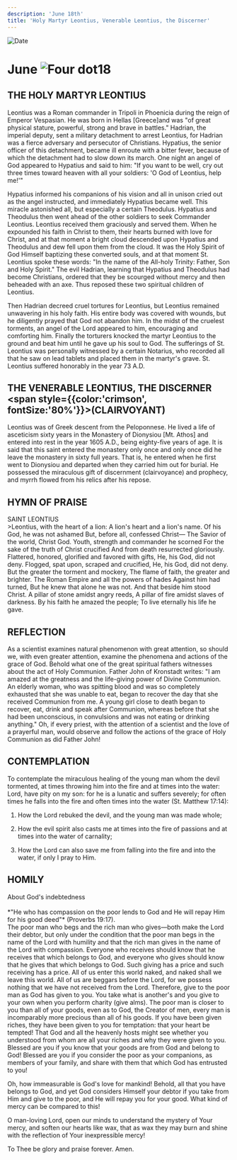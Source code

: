 ```yaml
---
description: 'June 18th'
title: 'Holy Martyr Leontius, Venerable Leontius, the Discerner'
---
```


<RunningHead />
<Image src="/title-imprint.png" height={68} width={50} alt="Date" className="title-imprint"/>

# <div id="date">June <Image className="four-dot" src="/four-dot.png" height={15} width={15} alt="Four dot" />18</div>

## THE HOLY MARTYR LEONTIUS

Leontius was a Roman commander in Tripoli in Phoenicia during the reign of Emperor Vespasian. He was born in Hellas [Greece]and was "of great physical stature, powerful, strong and brave in battles." Hadrian, the imperial deputy, sent a military detachment to arrest Leontius, for Hadrian was a fierce adversary and persecutor of Christians. Hypatius, the senior officer of this detachment, became ill enroute with a bitter fever, because of which the detachment had to slow down its march. One night an angel of God appeared to Hypatius and said to him: "If you want to be well, cry out three times toward heaven with all your soldiers: 'O God of Leontius, help me!'"

Hypatius informed his companions of his vision and all in unison cried out as the angel instructed, and immediately Hypatius became well. This miracle astonished all, but especially a certain Theodulus. Hypatius and Theodulus then went ahead of the other soldiers to seek Commander Leontius. Leontius received them graciously and served them. When he expounded his faith in Christ to them, their hearts burned with love for Christ, and at that moment a bright cloud descended upon Hypatius and Theodulus and dew fell upon them from the cloud. It was the Holy Spirit of God Himself baptizing these converted souls, and at that moment St. Leontius spoke these words: "In the name of the All-holy Trinity: Father, Son and Holy Spirit." The evil Hadrian, learning that Hypatius and Theodulus had become Christians, ordered that they be scourged without mercy and then beheaded with an axe. Thus reposed these two spiritual children of Leontius.

Then Hadrian decreed cruel tortures for Leontius, but Leontius remained unwavering in his holy faith. His entire body was covered with wounds, but he diligently prayed that God not abandon him. In the midst of the cruelest torments, an angel of the Lord appeared to him, encouraging and comforting him. Finally the torturers knocked the martyr Leontius to the ground and beat him until he gave up his soul to God. The sufferings of St. Leontius was personally witnessed by a certain Notarius, who recorded all that he saw on lead tablets and placed them in the martyr's grave. St. Leontius suffered honorably in the year 73 A.D.

## THE VENERABLE LEONTIUS, THE DISCERNER <br /><span style={{color:'crimson', fontSize:'80%'}}>(CLAIRVOYANT)</span>

Leontius was of Greek descent from the Peloponnese. He lived a life of asceticism sixty years in the Monastery of Dionysiou [Mt. Athos] and entered into rest in the year 1605 A.D., being eighty-five years of age.  It is said that this saint entered the monastery only once and only once did he leave the monastery in sixty full years. That is, he entered when he first went to Dionysiou and departed when they carried him out for burial. He possessed the miraculous gift of discernment (clairvoyance) and prophecy, and myrrh flowed from his relics after his repose.


## HYMN OF PRAISE
<div style={{textAlign:'center', color:'crimson', fontWeight:'bold'}}>
SAINT LEONTIUS
</div>
>Leontius, with the heart of a lion:  
A lion's heart and a lion's name.  
Of his God, he was not ashamed  
But, before all, confessed Christ—  
The Savior of the world, Christ God.  
Youth, strength and commander he scorned  
For the sake of the truth of Christ crucified  
And from death resurrected gloriously.  
Flattered, honored, glorified and favored with gifts,  
He, his God, did not deny.  
Flogged, spat upon, scraped and crucified,  
He, his God, did not deny.  
But the greater the torment and mockery,  
The flame of faith, the greater and brighter.  
The Roman Empire and all the powers of hades  
Against him had turned,  
But he knew that alone he was not.  
And that beside him stood Christ.  
A pillar of stone amidst angry reeds,  
A pillar of fire amidst slaves of darkness.  
By his faith he amazed the people;  
To live eternally his life he gave.  

## REFLECTION

As a scientist examines natural phenomenon with great attention, so should we, with even greater attention, examine the phenomena and actions of the grace of God. Behold what one of the great spiritual fathers witnesses about the act of Holy Communion. Father John of Kronstadt writes: "I am amazed at the greatness and the life-giving power of Divine Communion. An elderly woman, who was spitting blood and was so completely exhausted  that she was unable to eat, began to recover the day that she received Communion from me. A young girl close to death began to recover, eat, drink and speak after Communion, whereas before that she had been unconscious, in convulsions and was not eating or drinking anything." Oh, if every priest, with the attention of a scientist and the love of a prayerful man, would observe and follow the actions of the grace of Holy Communion as did Father John!

## CONTEMPLATION

To contemplate the miraculous healing of the young man whom the devil tormented, at times throwing him into the fire and at times into the water: Lord, have pity on my son: for he is a lunatic and suffers severely; for often times he falls into the fire and often times into the water (St. Matthew 17:14):

1. How the Lord rebuked the devil, and the young man was made whole;

2. How the evil spirit also casts me at times into the fire of passions and at times into the water of carnality;

3. How the Lord can also save me from falling into the fire and into the water, if only I pray to Him.


## HOMILY
<div style={{textAlign:'center', color:'crimson', fontWeight:'bold'}}>
About God's indebtedness
</div>
<br />
<div style={{textAlign:'right'}}>
*"He who has compassion on the poor lends to God and He will repay Him for his good deed"* (Proverbs 19:17).
</div>
The poor man who begs and the rich man who gives—both make the Lord their debtor, but only under the condition that the poor man begs in the name of the Lord with humility and that the rich man gives in the name of the Lord with compassion. Everyone who receives should know that he receives that which belongs to God, and everyone who gives should know that he gives that which belongs to God. Such giving has a price and such receiving has a price. All of us enter this world naked, and naked shall we leave this world. All of us are beggars before the Lord, for we possess nothing that we have not received from the Lord. Therefore, give to the poor man as God has given to you. You take what is another's and you give to your own when you perform charity (give alms). The poor man is closer to you than all of your goods, even as to God, the Creator of men, every man is incomparably more precious than all of his goods. If you have been given riches, they have been given to you for temptation: that your heart be tempted! That God and all the heavenly hosts might see whether you understood from whom are all your riches and why they were given to you. Blessed are you if you know that your goods are from God and belong to God! Blessed are you if you consider the poor as your companions, as members of your family, and share with them that which God has entrusted to you!

Oh, how immeasurable is God's love for mankind! Behold, all that you have belongs to God, and yet God considers Himself your debtor if you take from Him and give to the poor, and He will repay you for your good. What kind of mercy can be compared to this!

O man-loving Lord, open our minds to understand the mystery of Your mercy, and soften our hearts like wax, that as wax they may burn and shine with the reflection of Your inexpressible mercy!

To Thee be glory and praise forever. Amen.

